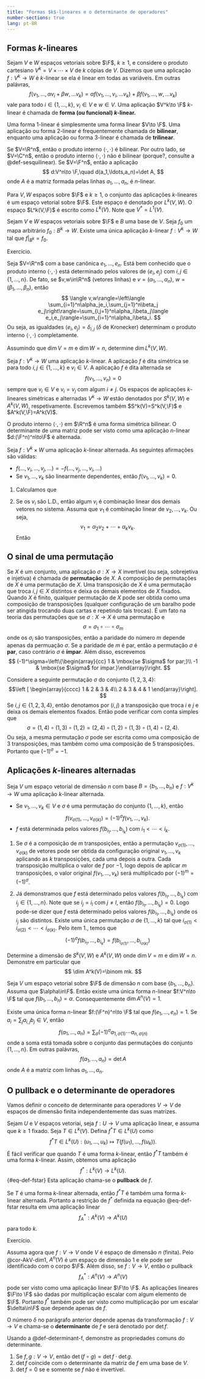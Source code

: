 ```yaml
--- 
title: "Formas $k$-lineares e o determinante de operadores"
number-sections: true
lang: pt-BR
--- 
```


## Formas $k$-lineares

:::{#def-}
Sejam $V$ e $W$ espaços vetoriais sobre $\F$, $k\geq 1$, e considere o produto cartesiano $V^k=V\times \cdots\times V$ de $k$ cópias de $V$. Dizemos que uma aplicação $f:V^k\to W$ é $k$-linear se ela é linear em todas as variáveis. Em outras palávras,
$$
f(v_1,\ldots,\alpha v_i+\beta w,\ldots v_k)=\alpha f(v_1,\ldots,v_i,\ldots v_k)+\beta f(v_1,\ldots,w,\ldots v_k)
$$
vale para todo $i\in\{1,\ldots,k\}$, $v_i\in V$ e $w\in V$. Uma aplicação $V^k\to \F$ $k$-linear é chamada de <b>forma (ou funcional) $k$-linear.</b>
:::


:::{#exm-}
Uma forma $1$-linear é simplesmente uma forma linear $V\to \F$. Uma aplicação ou forma $2$-linear é frequentemente chamada de <b>bilinear</b>, enquanto uma aplicação ou forma $3$-linear é chamada de <b>trilinear</b>.

Se $V=\R^n$, então o produto interno $\langle\cdot ,\cdot\rangle$ é bilinear. Por outro lado, se $V=\C^n$, então o produto interno  $\langle\cdot ,\cdot\rangle$ não é bilinear (porque?, consulte a @def-sesquilinear). Se $V=\F^n$, então a aplicação
$$
d:V^n\to \F,\quad d(a_1,\ldots,a_n)=\det A,
$$
onde $A$ é a matriz formada pelas linhas $a_1,\ldots,a_n$, é $n$-linear.

:::

Para $V, W$ espaços sobre $\F$ e $k\geq 1$, o conjunto das aplicações $k$-lineares é um espaço vetorial sobre $\F$. Este espaço é denotado por $L^k(V,W)$. O espaço $L^k(V,\F)$ é escrito como $L^k(V)$. Note que $V^*=L^1(V)$.

:::{#lem-}
Sejam $V$ e $W$ espaços vetoriais sobre $\F$  e $B$ uma base de $V$. Seja $f_0$ um mapa arbitrário $f_0:B^k\to W$. Existe uma única aplicação $k$-linear $f:V^k\to W$ tal que $f|_{B^k}=f_0$.
:::


:::{.proof}
Exercício.
:::


:::{#exm-}
Seja $V=\R^n$ com a base canônica $e_1,\ldots,e_n$. Está bem conhecido que o produto interno $\langle \cdot,\cdot\rangle$ está determinado pelos valores de $\langle e_i,e_j\rangle$ com $i,j\in\{1,\ldots,n\}$. De fato, se $v,w\in\R^n$ (vetores linhas) e $v=(\alpha_1,\ldots,\alpha_n)$, $w=(\beta_1,\ldots,\beta_n)$, então
$$
\langle v,w\rangle=\left\langle \sum_{i=1}^n\alpha_je_i,\sum_{j=1}^n\beta_j e_j\right\rangle=\sum_{i,j=1}^n\alpha_i\beta_j\langle e_i,e_j\rangle=\sum_{i=1}^n\alpha_i\beta_i.
$$
Ou seja, as igualdades $\langle e_i,e_j\rangle=\delta_{i,j}$ ($\delta$ de Kronecker) determinam o produto interno $\langle\cdot,\cdot\rangle$ completamente.
:::


:::{#exr-}
Assumindo que $\dim V=m$ e $\dim W=n$, determine $\dim L^k(V,W)$.
:::


:::{#def-}
Seja $f:V^k\to W$ uma aplicação $k$-linear. A aplicação $f$ é dita simétrica se
\begin{align*}
&f(v_1,\ldots,v_{i-1},v_i,v_{i+1},\ldots,v_{j-1},v_j,v_{j+1},\ldots,v_n)\\&=f(v_1,\ldots,v_{i-1},v_j,v_{i+1},\ldots,v_{j-1},v_i,v_{j+1},\ldots,v_n)
\end{align*}
para todo $i,j\in\{1,\ldots,k\}$ e $v_i\in V$.
A aplicação $f$ é dita alternada se
$$
f(v_1,\ldots,v_n)=0
$$
sempre que $v_i\in V$ e $v_i=v_j$ com algum $i\neq j$. Os espaços de aplicações $k$-lineares simétricas e alternadas $V^k\to W$ estão denotados por  $S^k(V,W)$ e $A^k(V,W)$, respetivamente. Escrevemos também $S^k(V)=S^k(V,\F)$ e $A^k(V,\F)=A^k(V)$.
:::


:::{#exm-}
O produto interno $\langle\cdot,\cdot\rangle$ em $\R^n$ é uma forma simétrica bilinear. 
O determinante de uma matriz pode ser visto como uma aplicação $n$-linear $d:(\F^n)^n\to\F$ é alternada.
:::


:::{#lem-}
Seja $f:V^k\times W$ uma aplicação $k$-linear alternada. As seguintes afirmações são válidas:


 - $f(\ldots,v_i,\ldots,v_j,\ldots)=-f(\ldots,v_j,\ldots,v_i,\ldots)$
 -  Se $v_1,\ldots,v_k$ são linearmente dependentes, então $f(v_1,\ldots,v_k)=0$.
:::


:::{.proof}
1. Calculamos que
\begin{align*}
0&=f(\ldots,v_i+v_j,\ldots,v_i+v_j,\ldots)\\&=f(\ldots,v_i,\ldots,v_i,\ldots)+f(\ldots,v_i,\ldots,v_j,\ldots)\\&+f(\ldots,v_j,\ldots,v_i,\ldots)+f(\ldots,v_j,\ldots,v_j,\ldots)\\&=f(\ldots,v_i,\ldots,v_j,\ldots)+f(\ldots,v_j,\ldots,v_i,\ldots).
\end{align*}

2. Se os $v_i$ são L.D., então algum $v_i$ é combinação linear dos demais vetores no sistema. Assuma que $v_1$ é combinação linear de $v_2,\ldots,v_k$. Ou seja,
$$
v_1=\alpha_2 v_2+\cdots+\alpha_k v_k.
$$
Então
\begin{align*}
&f(v_1,v_2,\ldots,v_k)\\&=
f(\alpha_2 v_2+\cdots+\alpha_k v_k,v_2,\ldots,v_k)\\&=
\alpha_2 f(v_2,v_2,\ldots,v_k)+\cdots+\alpha_k f(v_k,v_2,\ldots,v_k)=0.
\end{align*}
:::

## O sinal de uma permutação

Se $X$ é um conjunto, uma aplicação $\sigma:X\to X$ invertível (ou seja, sobrejetiva e injetiva) é chamada de <b>permutação</b> de $X$. A composição de permutações de $X$ é uma permutação de $X$. Uma transposição de $X$ é uma permutação que troca $i,j\in X$ distintos e deixa os demais elementos de $X$ fixados. Quando $X$ é finito, qualquer permutação de $X$ pode ser obtida como uma composição de transposições (qualquer configuração de um baralho pode ser atingida  trocando duas cartas e repetindo tais trocas). É um fato na teoria das permutações que se $\sigma:X\to X$ é uma permutação e
$$
\sigma=\sigma_1\circ\cdots\circ \sigma_m
$$
onde os $\sigma_i$ são transposições, então a paridade do número $m$ depende apenas da permuação $\sigma$. Se a paridade de $m$ é par, então a permutação $\sigma$ é <b>par</b>, caso contrário $\sigma$ é <b>ímpar</b>. Além disso, escrevemos
$$
(-1)^\sigma=\left\{\begin{array}{cc}
1 & \mbox{se $\sigma$ for par;}\\ -1 & \mbox{se $\sigma$ for ímpar.}\end{array}\right.
$$

:::{#exm-}
Considere a seguinte permutação $\sigma$ do conjunto $\{1,2,3,4\}$:
$$\left [
\begin{array}{cccc}
1 & 2 & 3 & 4\\
2 & 3 & 4 & 1 \end{array}\right].
$$
Se $i,j\in\{1,2,3,4\}$, então denotamos por $(i,j)$ a transposição que troca $i$ e $j$ e deixa os demais elementos fixados. Então pode verificar com conta simples que
$$
\sigma=(1,4)\circ (1,3)\circ(1,2)=(2,4)\circ(1,2)\circ (1,3)\circ(1,4)\circ(2,4).
$$
Ou seja, a mesma permutação $\sigma$ pode ser escrita como uma composição de $3$ transposições, mas também como uma composição de $5$ transposições. Portanto que $(-1)^\sigma=-1$.
:::


## Aplicações $k$-lineares alternadas

:::{#cor-}
Seja $V$ um espaço vetorial de dimensão $n$ com base $B=\{b_1,\ldots,b_n\}$ e $f:V^k\to W$ uma aplicação $k$-linear alternada.


 -  Se $v_1,\ldots,v_k\in V$ e $\sigma$ é uma permutação do conjunto $\{1,\ldots,k\}$, então
$$
f(v_{\sigma(1)},\ldots,v_{\sigma(k)})=(-1)^\sigma f(v_1,\ldots,v_k).
$$
 -  $f$ está determinada pelos valores $f(b_{i_1},\ldots,b_{i_k})$ com $i_1<\cdots<i_k$.

:::


:::{.proof}
1. Se $\sigma$ é a composição de $m$ transposições, então a permutação $v_{\sigma(1)},\ldots,v_{\sigma(k)}$ de vetores pode ser  obtida da configuração original $v_1,\ldots,v_k$ aplicando as $k$ transposições, cada  uma depois a outra. Cada transposição multiplica o valor de $f$ por $-1$, logo depois de aplicar $m$ transposições, o valor original $f(v_1,\ldots,v_k)$ será multiplicado por $(-1)^m=(-1)^\sigma$.

2. Já demonstramos que $f$ está determinado pelos valores $f(b_{i_1},\ldots,b_{i_k})$ com $i_j\in\{1,\ldots,n\}$. Note que se $i_j=i_l$ com $j\neq l$, então $f(b_{i_1},\ldots,b_{i_k})=0$. Logo pode-se dizer que $f$ está determinado pelos valores $f(b_{i_1},\ldots,b_{i_k})$ onde os $i_j$ são distintos. Existe uma única permutação $\sigma$ de $\{1,\ldots,k\}$ tal que $i_{\sigma(1)}< i_{\sigma(2)}< \cdots <i_{\sigma(k)}$. Pelo item 1., temos que
$$
(-1)^\sigma f(b_{i_1},\ldots,b_{i_k})=f(b_{i_{\sigma(1)}},\ldots,b_{i_{\sigma(k)}})
$$

:::


:::{#exr-dims-Ak}
Determine a dimensão de $S^k(V,W)$ e $A^k(V,W)$ onde $\dim V=m$ e $\dim W=n$. Demonstre em particular que 
$$
\dim A^k(V)=\binom mk.
$$
:::


:::{#cor-AkV-dim1}
Seja $V$ um espaço vetorial sobre $\F$ de dimensão $n$ com base $\{b_1,\ldots,b_n\}$. Assuma que $\alpha\in\F$. Então existe uma única forma $n$-linear $f:V^n\to \F$ tal que $f(b_1,\ldots,b_n)=\alpha$. Consequentemente $\dim A^n(V)=1$.
:::


:::{#cor-}
Existe uma única forma $n$-linear $f:(\F^n)^n\to \F$ tal que $f(e_1,\ldots,e_n)=1$. Se $a_i=\sum_j a_{i,j} b_j\in V$, então
$$
f(a_1,\ldots,a_n)=\sum_{\sigma} (-1)^\sigma a_{1,\sigma(1)}\cdots a_{n,\sigma(n)}
$$
onde a soma está tomada sobre o conjunto das permutações do conjunto $\{1,\ldots,n\}$. Em outras palávras,
$$
f(a_1,\ldots,a_n)=\det A
$$
onde $A$ é a matriz com linhas $a_1,\ldots,a_n$.
:::


## O pullback e o determinante de operadores

Vamos definir o conceito de determinante para operadores $V\to V$ de espaços de dimensão finita independentemente das suas matrizes.

:::{#def-pullback}
Sejam $U$ e $V$ espaços vetoriai, seja $f:U\to V$ uma aplicação linear, e assuma que $k\geq 1$ fixado. Seja $T\in L^k(V)$. Defina
$f^*T\in L^k(U)$ como 
$$
f^*T\in L^k(U): (u_1,\ldots,u_k)\mapsto T(f(u_1),\ldots,f(u_k)).
$$
É fácil verificar que quando $T$ é uma forma $k$-linear, então $f^*T$ também é uma forma $k$-linear. Assim, obtemos uma aplicação 
$$
f^*:L^k(V)\to L^k(U).
$${#eq-def-fstar}
Esta aplicação chama-se o **pullback** de $f$. 
:::

:::{#lem-pullback}
Se $T$ é uma forma $k$-linear alternada, então $f^*T$ é também uma forma $k$-linear alternada. Portanto a restrição de $f^*$ definida na equação @eq-def-fstar resulta em uma aplicação linear
$$
f^*_A:A^k(V)\to A^k(U)
$$
para todo $k$.
:::

:::{.proof}
Exercício.
:::

Assuma agora que $f:V\to V$ onde $V$ é espaço de dimensão $n$ (finita). Pelo @cor-AkV-dim1, 
$A^n(V)$ é um espaço de dimensão $1$ e ele pode ser identificado com o corpo $\F$. Além disso, se $f:V\to V$, então o pullback 
$$
f^*_A:A^n(V)\to A^n(V)
$$
pode ser visto como  uma aplicação linear $\F\to \F$. As aplicações lineares $\F\to \F$ são dadas por multiplicação escalar com algum elemento de $\F$. Portanto $f^*$ também pode ser visto como multiplicação por um escalar $\delta\in\F$ que depende apenas de $f$. 

:::{#def-determinant-f}
O número $\delta$ no parágrafo anterior depende apenas da transformação $f:V\to V$ e chama-se o **determinante** de $f$ e será 
denotado por $\det f$. 
:::

:::{#exr-determinant-f}
Usando a @def-determinant-f, demonstre as propriedades comuns do determinante. 

1. Se $f,g: V\to V$, então $\det (f\circ g)=\det f\cdot \det g$.
2. $\det f$ coincide com o determinante da matriz de $f$ em uma base de $V$. 
3. $\det f=0$ se e somente se $f$ não é invertível.
:::


